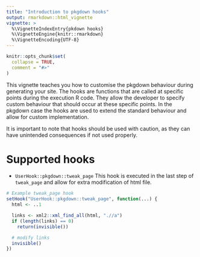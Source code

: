 ```yaml
---
title: "Introduction to pkgdown hooks"
output: rmarkdown::html_vignette
vignette: >
  %\VignetteIndexEntry{pkdown hooks}
  %\VignetteEngine{knitr::rmarkdown}
  %\VignetteEncoding{UTF-8}
---
```


```r
knitr::opts_chunk$set(
  collapse = TRUE,
  comment = "#>"
)
```

This vignette teaches you how to customise the pkgdown behaviour during generating your site.
The hooks are functions that are called at specific points during the execution R code. They allow the developer to specify custom behaviour that should occur at these specific points. In the pkgdown case the hooks are used to extend the standard behaviour and allow for custom implementation.

It is important to note that hooks should be used with caution, as they can have unintended consequences if not used properly.

# Supported hooks

- `UserHook::pkgdown::tweak_page`
This hook is executed in the last step of `tweak_page` and allow for extra modification of html file.

```r
# Example tweak_page hook
setHook("UserHook::pkgdown::tweak_page", function(...) {
  html <- ..1

  links <- xml2::xml_find_all(html, ".//a")
  if (length(links) == 0)
    return(invisible())

  # modify links
  invisible()
})
```
